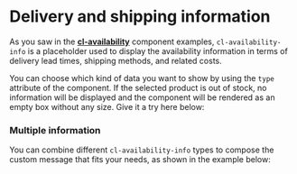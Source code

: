 
<Meta of={Stories} />

# Delivery and shipping information

As you saw in the [**cl-availability**](?path=/docs/components-availability-cl-availability--docs) component examples, `cl-availability-info` is a placeholder used to display the availability information in terms of delivery lead times, shipping methods, and related costs.

You can choose which kind of data you want to show by using the `type` attribute of the component. If the selected product is out of stock, no information will be displayed and the component will be rendered as an empty box without any size. Give it a try here below:

<Canvas of={Stories.Basic} />

<Controls of={Stories.Basic} />

### Multiple information

You can combine different `cl-availability-info` types to compose the custom message that fits your needs, as shown in the example below:

<Canvas of={Stories.Message} />

